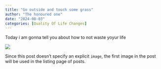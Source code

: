 ```yaml
---
title: "Go outside and touch some grass"
author: "The honoured one"
date: "2024-08-03"
categories: [Quality Of Life Changes]
---
```


Today i am gonna tell you about how to not waste yoyur life

![](thumbnail.jpg)

Since this post doesn't specify an explicit `image`, the first image in the post will be used in the listing page of posts.
